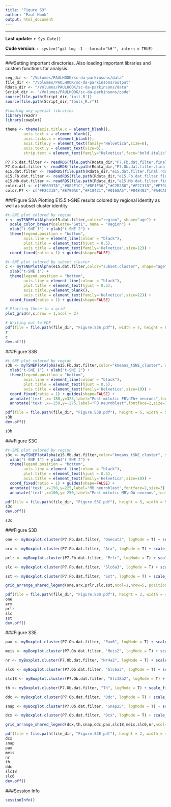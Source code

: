 ```yaml
---
title: "Figure S3"
author: "Paul Hook"
output: html_document
---
```


***
**Last update:** `r Sys.Date()`

**Code version:** `r system("git log -1 --format='%H'", intern = TRUE)`  

***

###Setting important directories. 
Also loading important libraries and custom functions for analysis.
```r
seq_dir <- "/Volumes/PAULHOOK/sc-da-parkinsons/data"
file_dir <- "/Volumes/PAULHOOK/sc-da-parkinsons/output"
Rdata_dir <- "/Volumes/PAULHOOK/sc-da-parkinsons/data"
Script_dir <- "/Volumes/PAULHOOK/sc-da-parkinsons/code"
source(file.path(Script_dir,'init.R'))
source(file.path(Script_dir,"tools_R.r"))

#loading any special libraries
library(readr)
library(cowplot)
```

```r
theme <- theme(axis.title.x = element_blank(),
        axis.text.x = element_blank(),
        axis.ticks.x = element_blank(),
        axis.title.y = element_text(family="Helvetica",size=8),
        axis.text.y = element_text(size=6),
        strip.text = element_text(family="Helvetica",face="bold.italic",size=10))

```

```r
P7.Fb.dat.filter <- readRDS(file.path(Rdata_dir,"P7.Fb.dat.filter.final.Rds"))
P7.Ob.dat.filter <- readRDS(file.path(Rdata_dir,"P7.Ob.dat.filter.final.Rds"))
e15.dat.filter <- readRDS(file.path(Rdata_dir,"e15.dat.filter.final.rds"))
e15.Fb.dat.filter <- readRDS(file.path(Rdata_dir,"e15.Fb.dat.filter.final.rds"))
e15.Mb.dat.filter <- readRDS(file.path(Rdata_dir,"e15.Mb.dat.filter.final.rds"))
color.all <- c("#F6937A","#882F1C","#BF1F36","#C2B280","#F2C318","#E790AC","#F18421","#0168A5","#848483","#A4CAEB","#885793","#008957","#222222")
color.P7 <- c("#F2C318","#E790AC","#F18421","#0168A5","#848483","#A4CAEB","#885793","#008957","#222222")
```

###Figure S3A
Plotting E15.5 t-SNE results colored by regional identity as well as subset cluster identity
```r
#t-SNE plot colored by region
r <- myTSNEPlotAlpha(e15.dat.filter,color="region", shape="age") +
  scale_color_brewer(palette="Set1", name = "Region") +
  xlab("t-SNE 1") + ylab("t-SNE 2") +
  theme(legend.position = "bottom",
        axis.line = element_line(colour = "black"),
        plot.title = element_text(hjust = 0.5),
        axis.title = element_text(family='Helvetica',size=12)) +
  coord_fixed(ratio = 1) + guides(shape=FALSE) 

#t-SNE plot colored by subset cluster
c <- myTSNEPlotAlpha(e15.dat.filter,color="subset.cluster", shape="age") + scale_color_manual(values=color.all[1:4], name = "Subset Cluster") +
  xlab("t-SNE 1") +
  theme(legend.position = "bottom", 
        axis.line = element_line(colour = "black"),
        plot.title = element_text(hjust = 0.5),
        axis.title.y=element_blank(),
        axis.title = element_text(family='Helvetica',size=12)) +
  coord_fixed(ratio = 1) + guides(shape=FALSE)

# Plotting these in a grid
plot_grid(r,c,nrow = 1,ncol = 2)

# Writing out to PDF
pdf(file = file.path(file_dir, "Figure.S3A.pdf"), width = 7, height = 6)
r
c
dev.off()

```

###Figure S3B
```r
#t-SNE plot colored by region
s3b <- myTSNEPlotAlpha(e15.Fb.dat.filter,color="kmeans_tSNE_cluster", shape="age") + scale_color_manual(values=color.all[1:2], name = "Subset Cluster") +
  xlab("t-SNE 1") + ylab("t-SNE 2") +
  theme(legend.position = "bottom", 
        axis.line = element_line(colour = "black"),
        plot.title = element_text(hjust = 0.5),
        axis.title = element_text(family='Helvetica',size=10)) +
  coord_fixed(ratio = 1) + guides(shape=FALSE) +
  annotate('text',x=-180,y=325,label="Post-mitotic FB\nTh+ neurons",fontface=2,size=3) +
  annotate('text',x=-250,y=-275,label="FB neuroblast",fontface=2,size=3)

pdf(file = file.path(file_dir, "Figure.S3B.pdf"), height = 5, width = 5)
s3b
dev.off()

s3b
```

###Figure S3C
```r
#t-SNE plot colored by region
s3c <- myTSNEPlotAlpha(e15.Mb.dat.filter,color="kmeans_tSNE_cluster", shape="age") + scale_color_manual(values=color.all[3:4], name = "Subset Cluster") +
  xlab("t-SNE 1") + ylab("t-SNE 2") +
  theme(legend.position = "bottom", 
        axis.line = element_line(colour = "black"),
        plot.title = element_text(hjust = 0.5),
        axis.title = element_text(family='Helvetica',size=10)) +
  coord_fixed(ratio = 1) + guides(shape=FALSE) +
  annotate('text',x=150,y=225,label="MB neuroblast",fontface=2,size=3) +
  annotate('text',x=100,y=-250,label="Post-mitotic MB\nDA neurons",fontface=2,size=3)

pdf(file = file.path(file_dir, "Figure.S3C.pdf"), height = 5, width = 5)
s3c
dev.off()

s3c
```

###Figure S3D
```r
one <- myBoxplot.cluster(P7.Fb.dat.filter, "Onecut2", logMode = T) + scale_fill_manual(values = color.P7[1:2], name = "P7 FB Cluster") + theme 

arx <- myBoxplot.cluster(P7.Fb.dat.filter, "Arx", logMode = T) + scale_fill_manual(values = color.P7[1:2], name = "P7 FB Cluster") + scale_y_continuous(breaks = c(0,1,2,3)) + theme

prlr <- myBoxplot.cluster(P7.Fb.dat.filter, "Prlr", logMode = T) + scale_fill_manual(values = color.P7[1:2], name = "P7 FB Cluster") + scale_y_continuous(breaks = c(0,1,2,3)) + theme

slc <- myBoxplot.cluster(P7.Fb.dat.filter, "Slc6a3", logMode = T) + scale_fill_manual(values = color.P7[1:2], name = "P7 FB Cluster") + theme

sst <- myBoxplot.cluster(P7.Fb.dat.filter, "Sst", logMode = T) + scale_fill_manual(values = color.P7[1:2], name = "P7 FB Cluster") + scale_y_continuous(breaks = c(0,2,4,6,8)) + theme

grid_arrange_shared_legend(one,arx,prlr,slc,sst,ncol=1,nrow=5, position = "bottom")

pdf(file = file.path(file_dir, "Figure.S3D.pdf"), height = 2, width = 4)
one
arx
prlr
slc
sst
dev.off()
```

###Figure S3E
```r
pax <- myBoxplot.cluster(P7.Ob.dat.filter, "Pax6", logMode = T) + scale_fill_manual(values = color.P7[7:9], name = "P7 OB Cluster") + theme

meis <- myBoxplot.cluster(P7.Ob.dat.filter, "Meis2", logMode = T) + scale_fill_manual(values = color.P7[7:9], name = "P7 OB Cluster") + theme

nr <- myBoxplot.cluster(P7.Ob.dat.filter, "Nr4a2", logMode = T) + scale_fill_manual(values = color.P7[7:9], name = "P7 OB Cluster") + theme

slc6 <- myBoxplot.cluster(P7.Ob.dat.filter, "Slc6a3", logMode = T) + scale_fill_manual(values = color.P7[7:9], name = "P7 OB Cluster") + theme

slc18 <- myBoxplot.cluster(P7.Ob.dat.filter, "Slc18a2", logMode = T) + scale_fill_manual(values = color.P7[7:9], name = "P7 OB Cluster") + theme

th <- myBoxplot.cluster(P7.Ob.dat.filter, "Th", logMode = T) + scale_fill_manual(values = color.P7[7:9], name = "P7 OB Cluster") + theme

ddc <- myBoxplot.cluster(P7.Ob.dat.filter, "Ddc", logMode = T) + scale_fill_manual(values = color.P7[7:9], name = "P7 OB Cluster")  + theme

snap <- myBoxplot.cluster(P7.Ob.dat.filter, "Snap25", logMode = T) + scale_fill_manual(values = color.P7[7:9], name = "P7 OB Cluster") + theme

dcx <- myBoxplot.cluster(P7.Ob.dat.filter, "Dcx", logMode = T) + scale_fill_manual(values = color.P7[7:9], name = "P7 OB Cluster") + theme

grid_arrange_shared_legend(dcx,th,snap,ddc,pax,slc18,meis,slc6,nr,ncol=2,nrow=5, position = "bottom")

pdf(file = file.path(file_dir, "Figure.S3E.pdf"), height = 2, width = 4)
dcx
snap
pax
meis
nr
th
ddc
slc18
slc6
dev.off()

```

###Session Info
```r
sessionInfo()
```